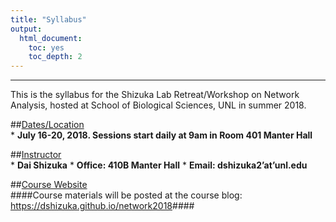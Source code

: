 ```yaml
---
title: "Syllabus"
output: 
  html_document:
    toc: yes
    toc_depth: 2
---
```


---------

This is the syllabus for the Shizuka Lab Retreat/Workshop on Network Analysis, hosted at School of Biological Sciences, UNL in summer 2018.

##<u>Dates/Location</u>  
* **July 16-20, 2018. Sessions start daily at 9am in Room 401 Manter Hall**  
  
##<u>Instructor</u>  
* **Dai Shizuka**
* **Office: 410B Manter Hall**
* **Email: dshizuka2'at'unl.edu** 

##<u>Course Website</u>  
####Course materials will be posted at the course blog: [https://dshizuka.github.io/network2018](https://dshizuka.github.io/network2018)####  